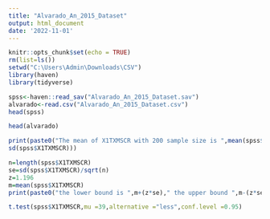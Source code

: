 ---
title: "Alvarado_An_2015_Dataset"
output: html_document
date: '2022-11-01'
---

```{r setup, include=FALSE}
knitr::opts_chunk$set(echo = TRUE)
rm(list=ls())
setwd("C:\Users\Admin\Downloads\CSV")
library(haven)
library(tidyverse)
```

```{r}
spss<-haven::read_sav("Alvarado_An_2015_Dataset.sav")
alvarado<-read.csv("Alvarado_An_2015_Dataset.csv")
head(spss)
```
```{r}
head(alvarado)
```

```{r}
print(paste0("The mean of X1TXMSCR with 200 sample size is ",mean(spss$X1TXMSCR)," With standard deviation ",
sd(spss$X1TXMSCR)))
```
```{r}
n=length(spss$X1TXMSCR)
se=sd(spss$X1TXMSCR)/sqrt(n)
z=1.196
m=mean(spss$X1TXMSCR)
print(paste0("the lower bound is ",m+(z*se)," the upper bound ",m-(z*se)))
```
```{r}
t.test(spss$X1TXMSCR,mu =39,alternative ="less",conf.level =0.95)
```
